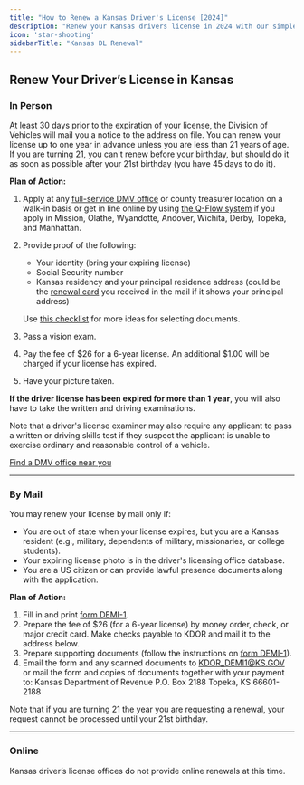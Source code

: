 ```yaml
---
title: "How to Renew a Kansas Driver's License [2024]"
description: "Renew your Kansas drivers license in 2024 with our simple, step-by-step guide. Find all the necessary requirements, forms, fees, and online renewal options to ensure a hassle-free experience. Stay legal and avoid fines - start your renewal process now!"
icon: 'star-shooting'
sidebarTitle: "Kansas DL Renewal"
---
```


## Renew Your Driver’s License in Kansas

### In Person

At least 30 days prior to the expiration of your license, the Division of Vehicles will mail you a notice to the address on file. You can renew your license up to one year in advance unless you are less than 21 years of age. If you are turning 21, you can't renew before your birthday, but should do it as soon as possible after your 21st birthday (you have 45 days to do it).

**Plan of Action:**
1. Apply at any [full-service DMV office](https://driving-tests.org/dmv-near-me/kansas-dmv-office-locations/) or county treasurer location on a walk-in basis or get in line online by using [the Q-Flow system](http://getinline.kdor.ks.gov/WebAppt/WizardTicket/Services) if you apply in Mission, Olathe, Wyandotte, Andover, Wichita, Derby, Topeka, and Manhattan.
2. Provide proof of the following:
   - Your identity (bring your expiring license)
   - Social Security number
   - Kansas residency and your principal residence address (could be the [renewal card](https://www.ksrevenue.org/img/ren_card.jpg) you received in the mail if it shows your principal address)

   Use [this checklist](https://www.ksrevenue.org/pdf/de56a.pdf) for more ideas for selecting documents.
3. Pass a vision exam.
4. Pay the fee of $26 for a 6-year license. An additional $1.00 will be charged if your license has expired.
5. Have your picture taken.

**If the driver license has been expired for more than 1 year**, you will also have to take the written and driving examinations.

Note that a driver's license examiner may also require any applicant to pass a written or driving skills test if they suspect the applicant is unable to exercise ordinary and reasonable control of a vehicle.

[Find a DMV office near you](https://driving-tests.org/dmv-near-me/)

---

### By Mail

You may renew your license by mail only if:
- You are out of state when your license expires, but you are a Kansas resident (e.g., military, dependents of military, missionaries, or college students).
- Your expiring license photo is in the driver's licensing office database.
- You are a US citizen or can provide lawful presence documents along with the application.

**Plan of Action:**
1. Fill in and print [form DEMI-1](https://www.ksrevenue.org/pdf/demi1.pdf).
2. Prepare the fee of $26 (for a 6-year license) by money order, check, or major credit card. Make checks payable to KDOR and mail it to the address below.
3. Prepare supporting documents (follow the instructions on [form DEMI-1](https://www.ksrevenue.org/pdf/demi1.pdf)).
4. Email the form and any scanned documents to [KDOR_DEMI1@KS.GOV](mailto:KDOR_DEMI1@KS.GOV) or mail the form and copies of documents together with your payment to:
Kansas Department of Revenue P.O. Box 2188 Topeka, KS 66601-2188


Note that if you are turning 21 the year you are requesting a renewal, your request cannot be processed until your 21st birthday.

---

### Online

Kansas driver’s license offices do not provide online renewals at this time.